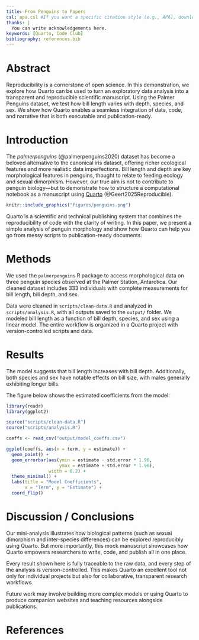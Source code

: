 ```yaml
---
title: From Penguins to Papers  
csl: apa.csl #If you want a specific citation style (e.g., APA), download a .csl file from Zotero Style Repository
thanks: | 
  You can write acknowledgements here.
keywords: [Quarto, Code Club]
bibliography: references.bib
---
```


# Abstract

Reproducibility is a cornerstone of open science. In this demonstration, we explore how Quarto can be used to turn an exploratory data analysis into a transparent and reproducible scientific manuscript. Using the Palmer Penguins dataset, we test how bill length varies with depth, species, and sex. We show how Quarto enables a seamless integration of data, code, and narrative that is both executable and publication-ready.

# Introduction

The *palmerpenguins* (@palmerpenguins2020) dataset has become a beloved alternative to the canonical iris dataset, offering richer ecological features and more realistic data imperfections. Bill length and depth are key morphological features in penguins, thought to relate to feeding ecology and sexual dimorphism. However, our true aim is not to contribute to penguin biology—but to demonstrate how to structure a computational notebook as a manuscript using [Quarto](https://quarto.org) (@Geert2025Reproducible).

```r
knitr::include_graphics("figures/penguins.png")
```


Quarto is a scientific and technical publishing system that combines the reproducibility of code with the clarity of writing. In this paper, we present a simple analysis of penguin morphology and show how Quarto can help you go from messy scripts to publication-ready documents.

# Methods

We used the `palmerpenguins` R package to access morphological data on three penguin species observed at the Palmer Station, Antarctica. Our cleaned dataset includes 333 individuals with complete measurements for bill length, bill depth, and sex.

Data were cleaned in `scripts/clean-data.R` and analyzed in `scripts/analysis.R`, with all outputs saved to the `output/` folder. We modeled bill length as a function of bill depth, species, and sex using a linear model. The entire workflow is organized in a Quarto project with version-controlled scripts and data.

# Results

The model suggests that bill length increases with bill depth. Additionally, both species and sex have notable effects on bill size, with males generally exhibiting longer bills.

The figure below shows the estimated coefficients from the model:

```r
library(readr) 
library(ggplot2)

source("scripts/clean-data.R")
source("scripts/analysis.R")

coeffs <- read_csv("output/model_coeffs.csv")

ggplot(coeffs, aes(x = term, y = estimate)) +
  geom_point() +
  geom_errorbar(aes(ymin = estimate - std.error * 1.96,
                    ymax = estimate + std.error * 1.96),
                width = 0.2) +
  theme_minimal() +
  labs(title = "Model Coefficients",
       x = "Term", y = "Estimate") +
  coord_flip()
```

# Discussion / Conclusions

Our mini-analysis illustrates how biological patterns (such as sexual dimorphism and inter-species differences) can be explored reproducibly using Quarto. But more importantly, this mock manuscript showcases how Quarto empowers researchers to write, code, and publish all in one place.

Every result shown here is fully traceable to the raw data, and every step of the analysis is version-controlled. This makes Quarto an excellent tool not only for individual projects but also for collaborative, transparent research workflows.

Future work may involve building more complex models or using Quarto to produce companion websites and teaching resources alongside publications.

# References
